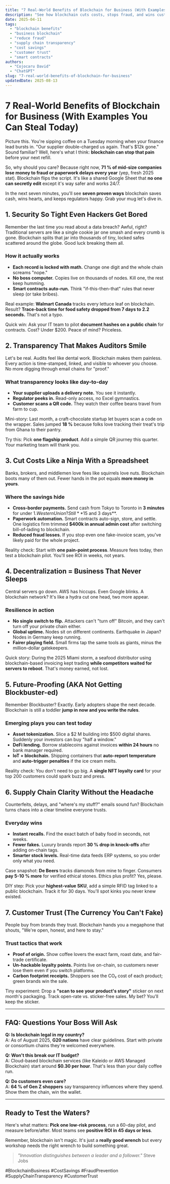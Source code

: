 ```yaml
---
title: "7 Real-World Benefits of Blockchain for Business (With Examples You Can Steal Today)"
description: "See how blockchain cuts costs, stops fraud, and wins customer trust plus three quick-start ideas you can test this week."
date: 2025-04-11
tags:
  - "blockchain benefits"
  - "business blockchain"
  - "reduce fraud"
  - "supply chain transparency"
  - "cost savings"
  - "customer trust"
  - "smart contracts"
authors:
  - "Cojocaru David"
  - "ChatGPT"
slug: "7-real-world-benefits-of-blockchain-for-business"
updatedDate: 2025-08-13
---
```


# 7 Real-World Benefits of Blockchain for Business (With Examples You Can Steal Today)

Picture this. You're sipping coffee on a Tuesday morning when your finance lead bursts in. "Our supplier double-charged us again. That's $12k gone." Sound familiar? Well, here's what I think: **blockchain can stop that pain** before your next refill.

So, why should you care? Because right now, **71 % of mid-size companies lose money to fraud or paperwork delays every year** (yep, fresh 2025 stat). Blockchain flips the script. It's like a shared Google Sheet that **no one can secretly edit** except it's way safer and works 24/7.

In the next seven minutes, you'll see **seven proven ways** blockchain saves cash, wins hearts, and keeps regulators happy. Grab your mug let's dive in.

## 1. Security So Tight Even Hackers Get Bored

Remember the last time you read about a data breach? Awful, right? Traditional servers are like a single cookie jar one smash and every crumb is gone. Blockchain splits that jar into thousands of tiny, locked safes scattered around the globe. Good luck breaking them all.

### How it actually works
- **Each record is locked with math.** Change one digit and the whole chain screams "nope."
- **No boss computer.** Copies live on thousands of nodes. Kill one, the rest keep humming.
- **Smart contracts auto-run.** Think "if-this-then-that" rules that never sleep (or take bribes).

Real example: **Walmart Canada** tracks every lettuce leaf on blockchain. Result? **Trace-back time for food safety dropped from 7 days to 2.2 seconds.** That's not a typo.

Quick win: Ask your IT team to pilot **document hashes on a public chain** for contracts. Cost? Under $200. Peace of mind? Priceless.

## 2. Transparency That Makes Auditors Smile

Let's be real. Audits feel like dental work. Blockchain makes them painless. Every action is time-stamped, linked, and visible to whoever you choose. No more digging through email chains for "proof."

### What transparency looks like day-to-day
- **Your supplier uploads a delivery note.** You see it instantly.
- **Regulator peeks in.** Read-only access, no Excel gymnastics.
- **Customer scans a QR code.** They watch their coffee beans travel from farm to cup.

Mini-story: Last month, a craft-chocolate startup let buyers scan a code on the wrapper. Sales jumped **18 %** because folks love tracking their treat's trip from Ghana to their pantry.

Try this: Pick **one flagship product**. Add a simple QR journey this quarter. Your marketing team will thank you.

## 3. Cut Costs Like a Ninja With a Spreadsheet

Banks, brokers, and middlemen love fees like squirrels love nuts. Blockchain boots many of them out. Fewer hands in the pot equals **more money in yours**.

### Where the savings hide
- **Cross-border payments.** Send cash from Tokyo to Toronto in **3 minutes** for under $1. Western Union? Still **$15 and 3 days**.
- **Paperwork automation.** Smart contracts auto-sign, store, and settle. One logistics firm trimmed **$400k in annual admin cost** after switching bill-of-lading to blockchain.
- **Reduced fraud losses.** If you stop even one fake-invoice scam, you've likely paid for the whole project.

Reality check: Start with **one pain-point process**. Measure fees today, then test a blockchain pilot. You'll see ROI in weeks, not years.

## 4. Decentralization = Business That Never Sleeps

Central servers go down. AWS has hiccups. Even Google blinks. A blockchain network? It's like a hydra cut one head, two more appear.

### Resilience in action
- **No single switch to flip.** Attackers can't "turn off" Bitcoin, and they can't turn off your private chain either.
- **Global uptime.** Nodes sit on different continents. Earthquake in Japan? Nodes in Germany keep running.
- **Fairer playing field.** Small firms tap the same tools as giants, minus the million-dollar gatekeepers.

Quick story: During the 2025 Miami storm, a seafood distributor using blockchain-based invoicing kept trading **while competitors waited for servers to reboot**. That's money earned, not lost.

## 5. Future-Proofing (AKA Not Getting Blockbuster-ed)

Remember Blockbuster? Exactly. Early adopters shape the next decade. Blockchain is still a toddler **jump in now and you write the rules**.

### Emerging plays you can test today
- **Asset tokenization.** Slice a $2 M building into $500 digital shares. Suddenly your investors can buy "half a window."
- **DeFi lending.** Borrow stablecoins against invoices **within 24 hours** no bank manager required.
- **IoT + blockchain.** Shipping containers that **auto-report temperature** and **auto-trigger penalties** if the ice cream melts.

Reality check: You don't need to go big. A **single NFT loyalty card** for your top 200 customers could spark buzz and press.

## 6. Supply Chain Clarity Without the Headache

Counterfeits, delays, and "where's my stuff?" emails sound fun? Blockchain turns chaos into a clear timeline everyone trusts.

### Everyday wins
- **Instant recalls.** Find the exact batch of baby food in seconds, not weeks.
- **Fewer fakes.** Luxury brands report **30 % drop in knock-offs** after adding on-chain tags.
- **Smarter stock levels.** Real-time data feeds ERP systems, so you order only what you need.

Case snapshot: **De Beers** tracks diamonds from mine to finger. Consumers **pay 5-10 % more** for verified ethical stones. Ethics plus profit? Yes, please.

DIY step: Pick your **highest-value SKU**, add a simple RFID tag linked to a public blockchain. Track it for 30 days. You'll spot kinks you never knew existed.

## 7. Customer Trust (The Currency You Can't Fake)

People buy from brands they trust. Blockchain hands you a megaphone that shouts, "We're open, honest, and here to stay."

### Trust tactics that work
- **Proof of origin.** Show coffee lovers the exact farm, roast date, and fair-trade certificate.
- **Un-hackable loyalty points.** Points live on-chain, so customers never lose them even if you switch platforms.
- **Carbon footprint receipts.** Shoppers see the CO₂ cost of each product; green brands win the sale.

Tiny experiment: Drop a **"scan to see your product's story"** sticker on next month's packaging. Track open-rate vs. sticker-free sales. My bet? You'll keep the sticker.

---

## FAQ: Questions Your Boss Will Ask

**Q: Is blockchain legal in my country?**  
A: As of August 2025, **G20 nations** have clear guidelines. Start with private or consortium chains they're welcomed everywhere.

**Q: Won't this break our IT budget?**  
A: Cloud-based blockchain services (like Kaleido or AWS Managed Blockchain) start around **$0.30 per hour**. That's less than your daily coffee run.

**Q: Do customers even care?**  
A: **64 % of Gen Z shoppers** say transparency influences where they spend. Show them the chain, win the wallet.

---

## Ready to Test the Waters?

Here's what matters: **Pick one low-risk process**, run a 60-day pilot, and measure before/after. Most teams see **positive ROI in 45 days or less**.

Remember, blockchain isn't magic. It's just a **really good wrench** but every workshop needs the right wrench to build something great.

> _"Innovation distinguishes between a leader and a follower."_   Steve Jobs

#BlockchainBusiness #CostSavings #FraudPrevention #SupplyChainTransparency #CustomerTrust